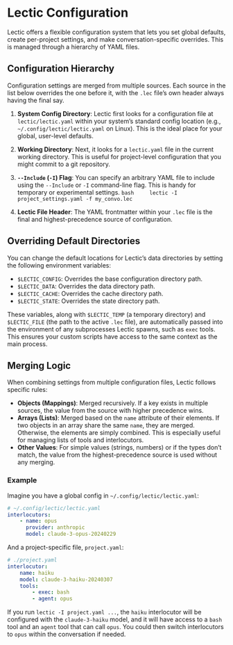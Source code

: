 # Lectic Configuration

Lectic offers a flexible configuration system that lets you set global
defaults, create per-project settings, and make conversation-specific
overrides. This is managed through a hierarchy of YAML files.

## Configuration Hierarchy

Configuration settings are merged from multiple sources. Each source in the
list below overrides the one before it, with the `.lec` file's own header
always having the final say.

1.  **System Config Directory**: Lectic first looks for a configuration file at
    `lectic/lectic.yaml` within your system's standard config location
    (e.g., `~/.config/lectic/lectic.yaml` on Linux). This is the ideal
    place for your global, user-level defaults.

2.  **Working Directory**: Next, it looks for a `lectic.yaml` file in the
    current working directory. This is useful for project-level
    configuration that you might commit to a git repository.

3.  **`--Include` (`-I`) Flag**: You can specify an arbitrary YAML file to
    include using the `--Include` or `-I` command-line flag. This is handy
    for temporary or experimental settings.
    ```bash
    lectic -I project_settings.yaml -f my_convo.lec
    ```

4.  **Lectic File Header**: The YAML frontmatter within your `.lec` file is
    the final and highest-precedence source of configuration.

## Overriding Default Directories

You can change the default locations for Lectic's data directories by
setting the following environment variables:

- `$LECTIC_CONFIG`: Overrides the base configuration directory path.
- `$LECTIC_DATA`: Overrides the data directory path.
- `$LECTIC_CACHE`: Overrides the cache directory path.
- `$LECTIC_STATE`: Overrides the state directory path.

These variables, along with `$LECTIC_TEMP` (a temporary directory) and
`$LECTIC_FILE` (the path to the active `.lec` file), are automatically
passed into the environment of any subprocesses Lectic spawns, such as
`exec` tools. This ensures your custom scripts have access to the same
context as the main process.

## Merging Logic

When combining settings from multiple configuration files, Lectic follows
specific rules:

- **Objects (Mappings)**: Merged recursively. If a key exists in multiple
  sources, the value from the source with higher precedence wins.
- **Arrays (Lists)**: Merged based on the `name` attribute of their
  elements. If two objects in an array share the same `name`, they are
  merged. Otherwise, the elements are simply combined. This is especially
  useful for managing lists of tools and interlocutors.
- **Other Values**: For simple values (strings, numbers) or if the types
  don't match, the value from the highest-precedence source is used without
  any merging.

### Example

Imagine you have a global config in `~/.config/lectic/lectic.yaml`:

```yaml
# ~/.config/lectic/lectic.yaml
interlocutors:
    - name: opus
      provider: anthropic
      model: claude-3-opus-20240229
```

And a project-specific file, `project.yaml`:

```yaml
# ./project.yaml
interlocutor:
    name: haiku
    model: claude-3-haiku-20240307
    tools:
        - exec: bash
        - agent: opus
```

If you run `lectic -I project.yaml ...`, the `haiku` interlocutor will be
configured with the `claude-3-haiku` model, and it will have access to a
`bash` tool and an `agent` tool that can call `opus`. You could then switch
interlocutors to `opus` within the conversation if needed.